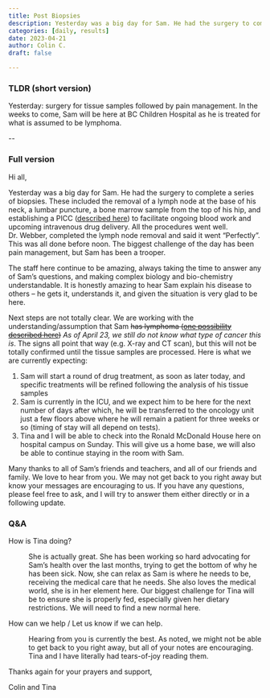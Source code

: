 ```yaml
---
title: Post Biopsies
description: Yesterday was a big day for Sam. He had the surgery to complete a series of biopsies. These included the removal of a lymph node at the base of his neck, a lumbar puncture, a bone marrow sample from the top of his hip, and
categories: [daily, results]
date: 2023-04-21
author: Colin C.
draft: false

---
```


### TLDR (short version)

Yesterday: surgery for tissue samples followed by pain management. In the weeks to come, Sam will be here at BC Children Hospital as he is treated for what is assumed to be lymphoma.

\--

### Full version

Hi all,

Yesterday was a big day for Sam. He had the surgery to complete a series of biopsies. These included the removal of a lymph node at the base of his neck, a lumbar puncture, a bone marrow sample from the top of his hip, and establishing a PICC ([described here](http://www.cw.bc.ca/library/pdf/pamphlets/BCCH1552_PICC.pdf)) to facilitate ongoing blood work and upcoming intravenous drug delivery. All the procedures went well. Dr. Webber, completed the lymph node removal and said it went "Perfectly". This was all done before noon. The biggest challenge of the day has been pain management, but Sam has been a trooper.

The staff here continue to be amazing, always taking the time to answer any of Sam's questions, and making complex biology and bio-chemistry understandable. It is honestly amazing to hear Sam explain his disease to others -- he gets it, understands it, and given the situation is very glad to be here.

Next steps are not totally clear. We are working with the understanding/assumption that Sam ~~has lymphoma ([one possibility described here](http://www.bcchildrens.ca/Oncology-Site/Documents/Non-Hodgkin%20Lymphoma.pdf))~~ _As of April 23, we still do not know what type of cancer this is_. The signs all point that way (e.g. X-ray and CT scan), but this will not be totally confirmed until the tissue samples are processed. Here is what we are currently expecting:

1.  Sam will start a round of drug treatment, as soon as later today, and specific treatments will be refined following the analysis of his tissue samples
2.  Sam is currently in the ICU, and we expect him to be here for the next number of days after which, he will be transferred to the oncology unit just a few floors above where he will remain a patient for three weeks or so (timing of stay will all depend on tests).
3.  Tina and I will be able to check into the Ronald McDonald House here on hospital campus on Sunday. This will give us a home base, we will also be able to continue staying in the room with Sam.

Many thanks to all of Sam's friends and teachers, and all of our friends and family. We love to hear from you. We may not get back to you right away but know your messages are encouraging to us. If you have any questions, please feel free to ask, and I will try to answer them either directly or in a following update.

### Q&A

How is Tina doing?

:   She is actually great. She has been working so hard advocating for Sam's health over the last months, trying to get the bottom of why he has been sick. Now, she can relax as Sam is where he needs to be, receiving the medical care that he needs. She also loves the medical world, she is in her element here. Our biggest challenge for Tina will be to ensure she is properly fed, especially given her dietary restrictions. We will need to find a new normal here.

How can we help / Let us know if we can help.

:   Hearing from you is currently the best. As noted, we might not be able to get back to you right away, but all of your notes are encouraging. Tina and I have literally had tears-of-joy reading them.

Thanks again for your prayers and support,

Colin and Tina
